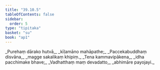 ```yaml
---
title: "39.10.5"
tableOfContents: false
sidebar:
  order: 5
type: "tipitaka"
basket: "su"
book: "ap1"
---
```



<DynamicBreadcrumb />

<Division number="80" book="ap1" bookNo="20" page="348">

<Paragraph number="4274" type="verses" book="ap1">
_Purehaṃ dārako hutvā,_  
_kīḷamāno mahāpathe;_  
_Paccekabuddhaṃ disvāna,_  
_magge sakalikaṃ khipiṃ._  

</Paragraph>

</Division>
<Division number="81" book="ap1" bookNo="20" page="348">

<Paragraph number="4275" type="verses" book="ap1">
_Tena kammavipākena,_  
_idha pacchimake bhave;_  
_Vadhatthaṃ maṃ devadatto,_  
_abhimāre payojayi._
</Paragraph>
</Division>